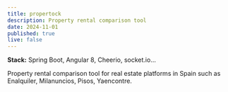 ```yaml
---
title: propertock
description: Property rental comparison tool
date: 2024-11-01
published: true
live: false
---
```


**Stack:**
Spring Boot, Angular 8, Cheerio, socket.io...

Property rental comparison tool for real estate platforms in Spain such as Enalquiler, Milanuncios, Pisos, Yaencontre.

